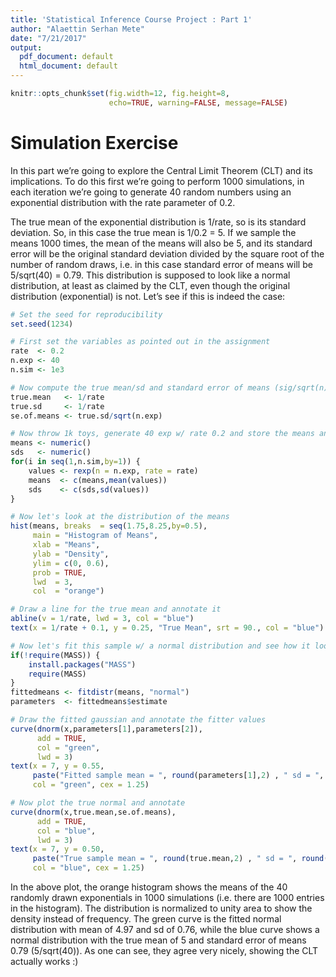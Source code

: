 ```yaml
---
title: 'Statistical Inference Course Project : Part 1'
author: "Alaettin Serhan Mete"
date: "7/21/2017"
output:
  pdf_document: default
  html_document: default
---
```


```r
knitr::opts_chunk$set(fig.width=12, fig.height=8,
                      echo=TRUE, warning=FALSE, message=FALSE)
```

# Simulation Exercise

In this part we're going to explore the Central Limit Theorem (CLT) and its implications.
To do this first we're going to perform 1000 simulations, in each iteration we're
going to generate 40 random numbers using an exponential distribution with the rate
parameter of 0.2. 

The true mean of the exponential distribution is 1/rate, so is its 
standard deviation. So, in this case the true mean is 1/0.2 = 5. If we sample the means
1000 times, the mean of the means will also be 5, and its standard error will be
the original standard deviation divided by the square root of the number of random draws,
i.e. in this case standard error of means will be 5/sqrt(40) = 0.79. This distribution is
supposed to look like a normal distribution, at least as claimed by the CLT, even though
the original distribution (exponential) is not. Let's see if this is indeed the case:

```r
# Set the seed for reproducibility
set.seed(1234)

# First set the variables as pointed out in the assignment
rate  <- 0.2 
n.exp <- 40
n.sim <- 1e3

# Now compute the true mean/sd and standard error of means (sig/sqrt(n))
true.mean   <- 1/rate
true.sd     <- 1/rate
se.of.means <- true.sd/sqrt(n.exp)

# Now throw 1k toys, generate 40 exp w/ rate 0.2 and store the means and sds
means <- numeric()
sds   <- numeric()
for(i in seq(1,n.sim,by=1)) {
    values <- rexp(n = n.exp, rate = rate)
    means  <- c(means,mean(values))
    sds    <- c(sds,sd(values))
}

# Now let's look at the distribution of the means
hist(means, breaks  = seq(1.75,8.25,by=0.5), 
     main = "Histogram of Means",
     xlab = "Means",
     ylab = "Density",
     ylim = c(0, 0.6),
     prob = TRUE,
     lwd  = 3,
     col  = "orange")

# Draw a line for the true mean and annotate it
abline(v = 1/rate, lwd = 3, col = "blue")
text(x = 1/rate + 0.1, y = 0.25, "True Mean", srt = 90., col = "blue")

# Now let's fit this sample w/ a normal distribution and see how it looks
if(!require(MASS)) {
    install.packages("MASS")
    require(MASS)
}
fittedmeans <- fitdistr(means, "normal")
parameters  <- fittedmeans$estimate

# Draw the fitted gaussian and annotate the fitter values
curve(dnorm(x,parameters[1],parameters[2]), 
      add = TRUE,
      col = "green",
      lwd = 3)
text(x = 7, y = 0.55, 
     paste("Fitted sample mean = ", round(parameters[1],2) , " sd = ", round(parameters[2],2)),
     col = "green", cex = 1.25)

# Now plot the true normal and annotate
curve(dnorm(x,true.mean,se.of.means), 
      add = TRUE,
      col = "blue", 
      lwd = 3)
text(x = 7, y = 0.50, 
     paste("True sample mean = ", round(true.mean,2) , " sd = ", round(se.of.means,2)),
     col = "blue", cex = 1.25)

```

In the above plot, the orange histogram shows the means of the 40 randomly drawn exponentials
in 1000 simulations (i.e. there are 1000 entries in the histogram). The distribution is normalized
to unity area to show the density instead of frequency. The green curve is the fitted normal distribution
with mean of 4.97 and sd of 0.76, while the blue curve shows a normal distribution with the
true mean of 5 and standard error of means 0.79 (5/sqrt(40)). As one can see, they agree very nicely,
showing the CLT actually works :) 
